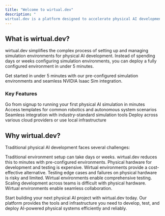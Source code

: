 ```yaml
---
title: "Welcome to wirtual.dev"
description: "
wirtual.dev is a platform designed to accelerate physical AI development by providing instant-deploy simulation environments. Our platform enables developers and companies to train and test AI agents in Wirtual environments before deploying them to real-world robots, autonomous vehicles, and other physical systems."
---
```


## What is wirtual.dev?

wirtual.dev simplifies the complex process of setting up and managing simulation environments for physical AI development. Instead of spending days or weeks configuring simulation environments, you can deploy a fully configured environment in under 5 minutes.

<Note>
  Get started in under 5 minutes with our pre-configured simulation environments and seamless NVIDIA Isaac Sim integration.
</Note>

### Key Features

<CardGroup cols={2}>
  <Card title="Instant Environment Deployment" icon="bolt" color="#2563EB">
    Go from signup to running your first physical AI simulation in minutes
  </Card>

  <Card title="Pre-built Templates" icon="cubes" color="#2563EB">
    Access templates for common robotics and autonomous system scenarios
  </Card>

  <Card title="NVIDIA Isaac Sim Integration" icon="microchip" color="#2563EB">
    Seamless integration with industry-standard simulation tools
  </Card>

  <Card title="Multi-Cloud Support" icon="cloud" color="#2563EB">
    Deploy across various cloud providers or use local infrastructure
  </Card>
</CardGroup>

## Why wirtual.dev?

Traditional physical AI development faces several challenges:

<AccordionGroup>
  <Accordion title="Complex Setup and Configuration" icon="wrench">
    Traditional environment setup can take days or weeks. wirtual.dev reduces this to minutes with pre-configured environments.
  </Accordion>

  <Accordion title="Hardware Costs" icon="money-bill">
    Physical hardware for development and testing is expensive. Wirtual environments provide a cost-effective alternative.
  </Accordion>

  <Accordion title="Limited Testing Capabilities" icon="vial">
    Testing edge cases and failures on physical hardware is risky and limited. Wirtual environments enable comprehensive testing.
  </Accordion>

  <Accordion title="Scaling Challenges" icon="users">
    Scaling development across teams is difficult with physical hardware. Wirtual environments enable seamless collaboration.
  </Accordion>
</AccordionGroup>

Start building your next physical AI project with wirtual.dev today. Our platform provides the tools and infrastructure you need to develop, test, and deploy AI-powered physical systems efficiently and reliably.
